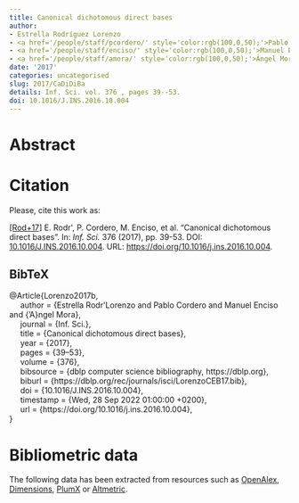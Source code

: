```yaml
---
title: Canonical dichotomous direct bases
author:
- Estrella Rodríguez Lorenzo
- <a href='/people/staff/pcordero/' style='color:rgb(100,0,50);'>Pablo Cordero</a>
- <a href='/people/staff/enciso/' style='color:rgb(100,0,50);'>Manuel Enciso</a>
- <a href='/people/staff/amora/' style='color:rgb(100,0,50);'>Ángel Mora</a>
date: '2017'
categories: uncategorised
slug: 2017/CaDiDiBa
details: Inf. Sci. vol. 376 , pages 39--53.
doi: 10.1016/J.INS.2016.10.004
---
```




# Abstract










# Citation
Please, cite this work as:


<a name=bib-Lorenzo2017b></a>[[Rod+17]](#cite-Lorenzo2017b) E. Rodr\'\iguezLorenzo, P. Cordero, M. Enciso, et al. “Canonical dichotomous direct bases”. In: _Inf. Sci._ 376 (2017), pp. 39-53. DOI: [10.1016/J.INS.2016.10.004](https://doi.org/10.1016%2FJ.INS.2016.10.004). URL: [https://doi.org/10.1016/j.ins.2016.10.004](https://doi.org/10.1016/j.ins.2016.10.004).

::: {.callout-note appearance="minimal" collapse=true}

## BibTeX

@Article{Lorenzo2017b,<br>&nbsp;&nbsp;&nbsp;&nbsp;  author = {Estrella Rodr\'\iguez Lorenzo and Pablo Cordero and Manuel Enciso and {\a'A}ngel Mora},<br>&nbsp;&nbsp;&nbsp;&nbsp;  journal = {Inf. Sci.},<br>&nbsp;&nbsp;&nbsp;&nbsp;  title = {Canonical dichotomous direct bases},<br>&nbsp;&nbsp;&nbsp;&nbsp;  year = {2017},<br>&nbsp;&nbsp;&nbsp;&nbsp;  pages = {39--53},<br>&nbsp;&nbsp;&nbsp;&nbsp;  volume = {376},<br>&nbsp;&nbsp;&nbsp;&nbsp;  bibsource = {dblp computer science bibliography, https://dblp.org},<br>&nbsp;&nbsp;&nbsp;&nbsp;  biburl = {https://dblp.org/rec/journals/isci/LorenzoCEB17.bib},<br>&nbsp;&nbsp;&nbsp;&nbsp;  doi = {10.1016/J.INS.2016.10.004},<br>&nbsp;&nbsp;&nbsp;&nbsp;  timestamp = {Wed, 28 Sep 2022 01:00:00 +0200},<br>&nbsp;&nbsp;&nbsp;&nbsp;  url = {https://doi.org/10.1016/j.ins.2016.10.004},<br>}

:::



# Bibliometric data


The following data has been extracted from resources such as [OpenAlex](https://openalex.org/), [Dimensions](https://app.dimensions.ai/), [PlumX](https://www.elsevier.com/insights/metrics/plumx) or [Altmetric](https://www.altmetric.com/).

<div style="display: flex; justify-content: center; align-items: center; height: 100%;">
<span class="__dimensions_badge_embed__" data-doi="10.1016/J.INS.2016.10.004" data-legend="always"></span></div><script async src="https://badge.dimensions.ai/badge.js" charset="utf-8"></script>

<div style="display: flex; justify-content: center; align-items: center; height: 100%;">
<a href="https://plu.mx/plum/a/?doi=10.1016/J.INS.2016.10.004" class="plumx-details" data-site="plum" data-hide-when-empty="true">Canonical dichotomous direct bases</a></div>

<div style="display: flex; justify-content: center; align-items: center; height: 100%;">
<script type="text/javascript" src="https://d1bxh8uas1mnw7.cloudfront.net/assets/embed.js"></script><div data-badge-type="medium-donut" class="altmetric-embed" data-badge-details="right" data-doi="10.1016/J.INS.2016.10.004"></div></div>


## Cites

The following graph plots the number of cites received by this work from its publication, on a yearly basis.

```r
#| echo: false
#| results: asis
#| warning: false
#| message: false
source(here::here('scripts', 'manage_publications.R'))
df <- readRDS('citation_history.rds')
plot_citation_history(df)
```



## Papers citing this work

The following is a non-exhaustive list of papers that cite this work:


<a name=bib-Benito_Picazo_2018></a>[[1]](#cite-Benito_Picazo_2018) F. Benito-Picazo, P. Cordero, M. Enciso, et al. “Minimal generators, an affordable approach by means of massive computation”. In: _The Journal of Supercomputing_ 75.3 (Jun. 2018), p. 1350–1367. ISSN: 1573-0484. DOI: [10.1007/s11227-018-2453-z](https://doi.org/10.1007%2Fs11227-018-2453-z). URL: [http://dx.doi.org/10.1007/s11227-018-2453-z](http://dx.doi.org/10.1007/s11227-018-2453-z).

<a name=bib-Cordero_2020></a>[[2]](#cite-Cordero_2020) P. Cordero, M. Enciso, Á. Mora, et al. “A Formal Concept Analysis Approach to Cooperative Conversational Recommendation”. In: _International Journal of Computational Intelligence Systems_ 13.1 (2020), p. 1243. ISSN: 1875-6883. DOI: [10.2991/ijcis.d.200806.001](https://doi.org/10.2991%2Fijcis.d.200806.001). URL: [http://dx.doi.org/10.2991/ijcis.d.200806.001](http://dx.doi.org/10.2991/ijcis.d.200806.001).

<a name=bib-Dubois_2025></a>[[3]](#cite-Dubois_2025) D. Dubois, J. Medina, and H. Prade. “Extracting attribute implications from a formal context: Unifying the basic approaches”. In: _Information Sciences_ 689 (Jan. 2025), p. 121419. ISSN: 0020-0255. DOI: [10.1016/j.ins.2024.121419](https://doi.org/10.1016%2Fj.ins.2024.121419). URL: [http://dx.doi.org/10.1016/j.ins.2024.121419](http://dx.doi.org/10.1016/j.ins.2024.121419).

<a name=bib-L_pez_Rodr_guez_2021></a>[[4]](#cite-L_pez_Rodr_guez_2021) D. López-Rodríguez, E. Muñoz-Velasco, and M. Ojeda-Aciego. “Formal Methods in FCA and Big Data”. In: _Complex Data Analytics with Formal Concept Analysis_. Springer International Publishing, Dec. 2021, p. 201–224. ISBN: 9783030932787. DOI: [10.1007/978-3-030-93278-7_9](https://doi.org/10.1007%2F978-3-030-93278-7_9). URL: [http://dx.doi.org/10.1007/978-3-030-93278-7_9](http://dx.doi.org/10.1007/978-3-030-93278-7_9).

<a name=bib-Medina_2022></a>[[5]](#cite-Medina_2022) J. Medina, P. Navareño, and E. Ramírez-Poussa. “Knowledge Implications in Multi-adjoint Concept Lattices”. In: _Computational Intelligence and Mathematics for Tackling Complex Problems 2_. Springer International Publishing, 2022, p. 155–161. ISBN: 9783030888176. DOI: [10.1007/978-3-030-88817-6_18](https://doi.org/10.1007%2F978-3-030-88817-6_18). URL: [http://dx.doi.org/10.1007/978-3-030-88817-6_18](http://dx.doi.org/10.1007/978-3-030-88817-6_18).

<a name=bib-Ojeda_Hern_ndez_2022></a>[[6]](#cite-Ojeda_Hern_ndez_2022) M. Ojeda-Hernández, I. P. Cabrera, and P. Cordero. “Quasi-closed elements in fuzzy posets”. In: _Journal of Computational and Applied Mathematics_ 404 (Apr. 2022), p. 113390. ISSN: 0377-0427. DOI: [10.1016/j.cam.2021.113390](https://doi.org/10.1016%2Fj.cam.2021.113390). URL: [http://dx.doi.org/10.1016/j.cam.2021.113390](http://dx.doi.org/10.1016/j.cam.2021.113390).

